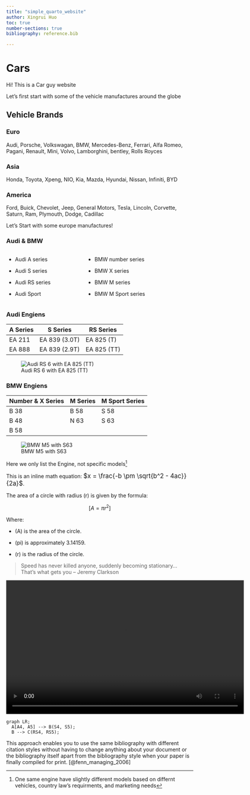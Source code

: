 ```yaml
---
title: "simple_quarto_website"
author: Xingrui Huo
toc: true
number-sections: true
bibliography: reference.bib

---
```

# Cars

 Hi! This is a Car guy website

Let's first start with some of the vehicle manufactures around the globe

##  Vehicle Brands

### Euro
Audi, Porsche, Volkswagan, BMW, Mercedes-Benz, Ferrari, Alfa Romeo, Pagani, Renault, Mini, Volvo, Lamborghini, bentley, Rolls Royces

### Asia
Honda, Toyota, Xpeng, NIO, Kia, Mazda, Hyundai, Nissan, Infiniti, BYD

### America
Ford, Buick, Chevolet, Jeep, General Motors, Tesla, Lincoln, Corvette, Saturn, Ram, Plymouth, Dodge, Cadillac


Let's Start with some europe manufactures!


### Audi & BMW



:::: {.columns}

::: {.column width="40%"}
- Audi A series

- Audi S series

- Audi RS series

- Audi Sport
:::

::: {.column width="60%"}
- BMW number series

- BMW X series

- BMW M series

- BMW M Sport series
:::

::::


### Audi Engiens

| A Series | S Series | RS Series |
|----------|----------|----------|
| EA 211 | EA 839 (3.0T) | EA 825 (T) |
| EA 888 | EA 839 (2.9T) | EA 825 (TT) |

![Audi RS 6 with EA 825 (TT)](images/Audi%20RS%206.jpeg)

### BMW Engiens

| Number & X Series | M Series | M Sport Series |
|----------|----------|----------|
| B 38 | B 58 | S 58 |
| B 48 | N 63 | S 63 |
| B 58 |      |      | 

![BMW M5 with S63](images/BMW%20M5.jpeg)

Here we only list the Engine, not specific models[^1]

[^1]: One same engine have slightly different models based on differnt vehicles, country law's requirments, and marketing needs




This is an inline math equation: <span style="font-size: 120%;">
$x = \frac{-b \pm \sqrt{b^2 - 4ac}}{2a}$</span>.


The area of a circle with radius \(r\) is given by the formula:

$$
[A = \pi r^2]
$$

Where:

- \(A\) is the area of the circle.
  
- (pi) is approximately 3.14159.
  
- \(r\) is the radius of the circle.

> Speed has never killed anyone, suddenly becoming stationary… That's what gets you -- Jeremy Clarkson


<video width="640" height="360" controls>
<source src="images/video.mp4" type="video/mp4">
</video>


```mermaid
graph LR;
  A[A4, A5] --> B(S4, S5);
  B --> C(RS4, RS5);

```





This approach enables you to use the same bibliography with different citation
styles without having to change anything about your document or the bibliography itself apart from the bibliography style when your paper is finally compiled
for print.
[@fenn_managing_2006]


